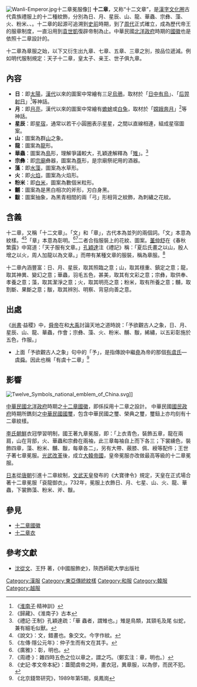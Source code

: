 [[File:Wanli-Emperor.jpg|thumb]]十二章冕服像]]
'''十二章'''，又称“十二文章”，是[[漢字文化圈|漢字文化圈]]古代貴族禮服上的十二種紋飾，分別為日、月、星辰、山、龍、華蟲、宗彝、藻、火、粉米、{{Ruby|黼|-{zh-tw:ㄈㄨˇ;zh-cn:fǔ;zh-hk:fu2}-}}、{{Ruby|黻|-{zh-tw:ㄈㄨˊ;zh-cn:fú;zh-hk:fat1}-}}。十二章的起源可追溯到[[史前|史前]]時期，到了[[周代|周代]]正式確立，成為歷代帝王的服章制度，一直沿用到[[袁世凱|袁世凱]]復辟帝制為止。中華民國[[北洋政府|北洋政府]]時期的[[十二章國徽|國徽]]也是依照十二章設計的。

十二章為章服之始，以下又衍生出九章、七章、五章、三章之別，按品位遞減。例如明代服制規定：天子十二章，皇太子、亲王、世子俱九章。

== 內容 ==
{{multiple image
| align = right| direction = horizontal| header = 
 | background color=
| width = 240
| image1 = Douze emblemes des rites memoires historiques V3c23 204.PNG
| width1 = 
| alt1 = 
| caption1 = | image2 = Douze emblemes des rites memoires historiques V3c23 205.PNG
| width2 = 
| alt2 = 
| caption2 = 
}}
*'''日'''：即[[太陽|太陽]]，[[漢代|漢代]]以來的圖案中常繪有三足[[烏鴉|烏鴉]]，取材於「[[三足烏|日中有烏]]」、「[[后羿射日|后羿射日]]」<ref>《[[淮南子|淮南子]]·精神訓》</ref>等神話。
*'''月'''：即[[月亮|月亮]]，漢代以來的圖案中常繪有[[蟾蜍|蟾蜍]]或[[白兔|白兔]]，取材於「[[嫦娥奔月|嫦娥奔月]]」<ref>《歸藏》、《淮南子》古本</ref>等神話。
*'''星辰'''：即[[星座|星宿]]，通常以若干小圓圈表示星星，之間以直線相連，組成星宿圖案。
*'''山'''：圖案為群[[山|山]]之象。
*'''龍'''：圖案為[[龍|龍]]形。
*'''華蟲'''：圖案為[[鳥|鳥]]形，理解爭議較大，孔穎達解釋為「[[雉|雉]]」。<ref>《禮記·王制》孔穎達疏：「華 蟲者，謂雉也。」雉是鳥類，其頸毛及尾 似蛇，兼有細毛似獸。</ref>
*'''宗彝'''：即[[宗廟|宗廟]]彝器，圖案為[[尊|尊]]形，是宗廟祭祀用的酒器。
*'''藻'''：即[[水藻|水藻]]，圖案為水草形。
*'''火'''：即[[火焰|火焰]]，圖案為火焰形。
*'''粉米'''：即[[白米|白米]]，圖案為數個米粒形。
*'''黼'''：圖案為是黑白相次的斧形，刃白身黑。
*'''黻'''：圖案抽象，為黑青相間的兩「弓」形相背之紋飾，為刺繡之花紋。

==含義==
十二章，又稱「十二文章」。「文」和「章」，古代本為並列的兩個詞。「文」本意為紋樣。<ref>《說文》：文，錯畫也。象交文。今字作紋。</ref><ref>《左傳·隱公元年》：仲子生而有文在其手。</ref>「章」本意為彰明。<ref>《廣雅》：彰，明也。</ref><ref>《周禮·》：雜四時五色之位以章之，謂之巧。（鄭玄注：章，明也。）</ref>二者合指服裝上的花紋、圖案。[[董仲舒|董仲舒]]在《春秋繁露》中寫道：「天子服有文章。」[[孔穎達|孔穎達]]注《禮記》稱：「夏后氏畫之以山，殷人增之以火，周人加龍以為文章。」而帶有某種文章的服裝，稱為章服。<ref>《史記·孝文帝本紀》：蓋聞虞帝之時，畫衣冠，異章服，以為僇，而民不犯。</ref>

十二章內涵豐富：日、月、星辰，取其照臨之意；山，取其穩重、鎮定之意；龍，取其神異、變幻之意；華蟲，羽毛五色，甚美，取其有文彩之意；宗彝，取供奉、孝養之意；藻，取其潔淨之意；火，取其明亮之意；粉米，取有所養之意；黼，取割斷、果斷之意；黻，取其辨別、明察、背惡向善之意。

== 出處 ==
《[[尚書|尚書]]·益稷》中，[[舜帝|舜帝]]在和[[大禹|大禹]]討論天地之道時說：「予欲觀古人之象，日、月、星辰、山、龍、華蟲，作會；宗彝、藻、火、粉米、黼、黻，絺繡，以五彩彰施於五色，作服。」
*上面「予欲觀古人之象」句中的「予」，是指傳說中繼[[堯|堯]]為帝的那個[[有虞氏|有虞氏]]—虞[[舜|舜]]。因此也稱「有虞十二章」<ref>《北京錢幣研究》，1989年第5期，吳鳳崗</ref>

==影響==
[[File:Twelve_Symbols_national_emblem_of_China.svg|thumb]]]]

[[中華民國|中華民國]][[北洋政府|北洋政府]]時期之[[十二章國徽|十二章國徽]]，即係採用十二章之設計。
中華民國[[國民政府|國民政府]]時期所鐫刻之[[中華民國國璽|中華民國國璽]]，包含中華民國之璽、榮典之璽，璽鈕上亦均刻有十二章紋樣。

[[李氏朝鮮|李氏朝鮮]]衣冠學習明制，國王著九章冕服，即：「上衣青色，裝飾五章，龍在兩肩，山在背部，火、華蟲和宗彜在兩袖，此三章每袖自上而下各三；下裳纁色，裝飾四章，藻、粉米、黼、黻，每章各二」，另有大帶、蔽膝、佩、綬等配件；王世子著七章冕服。[[光武改革|光武改革]]後，成立[[大韓帝國|大韓帝國]]，皇帝冕服亦改做最高等級的十二章冕服。

[[日本|日本]]從[[唐朝|唐朝]]引進十二章紋制，[[文武天皇|文武天皇]]發布的《大寶律令》規定，天皇在正式場合著十二章冕服「袞龍御衣」。732年，冕服上衣飾日、月、七星、山、火、龍、華蟲，下裳飾藻、粉米、斧、黻。
{{gallery|
File:kone.jpg|日本[[孝明天皇|孝明天皇]]袞衣上的十二章紋樣
}}

==參見==
* [[十二章國徽|十二章國徽]]
* [[十二章衣|十二章衣]]

==參考文獻==
{{Reflist}}
{{refbegin}}
*[[沈從文|沈從文]]、王㐨 著，《中國服飾史》，陝西師範大學出版社
{{refend}}

[[Category:漢服|Category:漢服]]
[[Category:東亞傳統紋樣|Category:東亞傳統紋樣]]
[[Category:和服|Category:和服]]
[[Category:韓服|Category:韓服]]
[[Category:越服|Category:越服]]